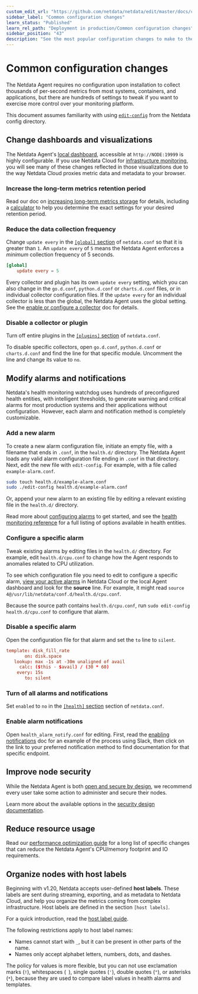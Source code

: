 ```yaml
---
custom_edit_url: "https://github.com/netdata/netdata/edit/master/docs/configure/common-changes.md"
sidebar_label: "Common configuration changes"
learn_status: "Published"
learn_rel_path: "Deployment in production/Common configuration changes"
sidebar_position: "43"
description: "See the most popular configuration changes to make to the Netdata Agent, including longer metrics retention, reduce sampling, and more."
---
```



# Common configuration changes

The Netdata Agent requires no configuration upon installation to collect thousands of per-second metrics from most
systems, containers, and applications, but there are hundreds of settings to tweak if you want to exercise more control
over your monitoring platform.

This document assumes familiarity with
using [`edit-config`](/docs/nightly/getting-started/configuration) from the Netdata config
directory.

## Change dashboards and visualizations

The Netdata Agent's [local dashboard](/docs/nightly/visualization,-charts-and-dashboards/local-agent-dashboard), accessible
at `http://NODE:19999` is highly configurable. If
you use Netdata Cloud
for [infrastructure monitoring](/docs/nightly/getting-started/monitor-your-infrastructure), you
will see many of these
changes reflected in those visualizations due to the way Netdata Cloud proxies metric data and metadata to your browser.

### Increase the long-term metrics retention period

Read our doc
on [increasing long-term metrics storage](/docs/nightly/deployment-in-production/metric-retention---database/change-how-long-netdata-stores-metrics)
for details, including a
[calculator](/docs/nightly/deployment-in-production/metric-retention---database/change-how-long-netdata-stores-metrics#calculate-the-system-resources-ram-disk-space-needed-to-store-metrics)
to help you determine the exact settings for your desired retention period.

### Reduce the data collection frequency

Change `update every` in
the [`[global]` section](/docs/nightly/deployment-in-production/common-configuration-changes/daemon-configuration#global-section-options)
of `netdata.conf` so
that it is greater than `1`. An `update every` of `5` means the Netdata Agent enforces a _minimum_ collection frequency
of 5 seconds.

```conf
[global]
    update every = 5
```

Every collector and plugin has its own `update every` setting, which you can also change in the `go.d.conf`,
`python.d.conf` or `charts.d.conf` files, or in individual collector configuration files. If the `update
every` for an individual collector is less than the global, the Netdata Agent uses the global setting. See
the [enable or configure a collector](/docs/nightly/data-collection---importing-data/collectors-configuration#enable-and-disable-a-specific-collection-module)
doc for details.

### Disable a collector or plugin

Turn off entire plugins in
the [`[plugins]` section](/docs/nightly/deployment-in-production/common-configuration-changes/daemon-configuration#plugins-section-options)
of
`netdata.conf`.

To disable specific collectors, open `go.d.conf`, `python.d.conf` or `charts.d.conf` and find the line
for that specific module. Uncomment the line and change its value to `no`.

## Modify alarms and notifications

Netdata's health monitoring watchdog uses hundreds of preconfigured health entities, with intelligent thresholds, to
generate warning and critical alarms for most production systems and their applications without configuration. However,
each alarm and notification method is completely customizable.

### Add a new alarm

To create a new alarm configuration file, initiate an empty file, with a filename that ends in `.conf`, in the
`health.d/` directory. The Netdata Agent loads any valid alarm configuration file ending in `.conf` in that directory.
Next, edit the new file with `edit-config`. For example, with a file called `example-alarm.conf`.

```bash
sudo touch health.d/example-alarm.conf
sudo ./edit-config health.d/example-alarm.conf
```

Or, append your new alarm to an existing file by editing a relevant existing file in the `health.d/` directory.

Read more about [configuring alarms](/docs/nightly/alerts-and-notifications) to
get started, and see
the [health monitoring reference](/docs/nightly/alerts-and-notifications) for a full listing
of options available in health entities.

### Configure a specific alarm

Tweak existing alarms by editing files in the `health.d/` directory. For example, edit `health.d/cpu.conf` to change how
the Agent responds to anomalies related to CPU utilization.

To see which configuration file you need to edit to configure a specific
alarm, [view your active alarms](/docs/nightly/alerts-and-notifications/view-active-health-alarms) in
Netdata Cloud or the local Agent dashboard and look for the **source** line. For example, it might
read `source  4@/usr/lib/netdata/conf.d/health.d/cpu.conf`.

Because the source path contains `health.d/cpu.conf`, run `sudo edit-config health.d/cpu.conf` to configure that alarm.

### Disable a specific alarm

Open the configuration file for that alarm and set the `to` line to `silent`.

```conf
template: disk_fill_rate
       on: disk.space
   lookup: max -1s at -30m unaligned of avail
     calc: ($this - $avail) / (30 * 60)
    every: 15s
       to: silent
```

### Turn of all alarms and notifications

Set `enabled` to `no` in
the [`[health]` section](/docs/nightly/deployment-in-production/common-configuration-changes/daemon-configuration#health-section-options)
section of
`netdata.conf`.

### Enable alarm notifications

Open `health_alarm_notify.conf` for editing. First, read the [enabling
notifications](/docs/nightly/alerts-and-notifications/notify#netdata-agent) doc
for an example of the process using Slack, then
click on the link to your preferred notification method to find documentation for that specific endpoint.

## Improve node security

While the Netdata Agent is both [open and secure by design](https://www.netdata.cloud/blog/netdata-agent-dashboard/), we
recommend every user take some action to administer and secure their nodes.

Learn more about the available options in the [security design documentation](/docs/nightly/deployment-in-production/security/secure-your-nodes).

## Reduce resource usage

Read
our [performance optimization guide](/docs/nightly/deployment-in-production/how-to-optimize-the-netdata-agent-s-performance)
for a long list of specific changes
that can reduce the Netdata Agent's CPU/memory footprint and IO requirements.

## Organize nodes with host labels

Beginning with v1.20, Netdata accepts user-defined **host labels**. These labels are sent during streaming, exporting,
and as metadata to Netdata Cloud, and help you organize the metrics coming from complex infrastructure. Host labels are
defined in the section `[host labels]`.

For a quick introduction, read
the [host label guide](/docs/nightly/deployment-in-production/common-configuration-changes/use-host-labels-to-organize-systems-metrics-and-alarms).

The following restrictions apply to host label names:

- Names cannot start with `_`, but it can be present in other parts of the name.
- Names only accept alphabet letters, numbers, dots, and dashes.

The policy for values is more flexible, but you can not use exclamation marks (`!`), whitespaces (` `), single quotes
(`'`), double quotes (`"`), or asterisks (`*`), because they are used to compare label values in health alarms and
templates.
